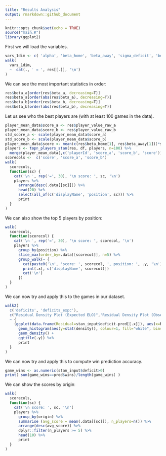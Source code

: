 ```yaml
---
title: "Results Analysis"
output: rmarkdown::github_document
---
```


```r
knitr::opts_chunk$set(echo = TRUE)
source("main.R")
library(ggplot2)
```

First we will load the variables.
```r
vars_1dim <- c( 'alpha', 'beta_home', 'beta_away', 'sigma_deficit', 'beta_intercept')
walk(
  vars_1dim,
  ~  cat(., ' = ', res[[.]], '\n')
)
```

We can see the most important statistics in order:
```r
res$beta_a[order(res$beta_a, decreasing=T)]
res$beta_a[order(abs(res$beta_a), decreasing=T)]
res$beta_b[order(res$beta_b, decreasing=T)]
res$beta_b[order(abs(res$beta_b), decreasing=T)]
```

Let us see who the best players are (with at least 100 games in the data).
```r
player_mean_data$score_a <- res$player_value_raw_a
player_mean_data$score_b <- res$player_value_raw_b
std_score_a <- scale(player_mean_data$score_a)
std_score_b <- scale(player_mean_data$score_b)
player_mean_data$score <- mean(c(res$beta_home[1], res$beta_away[1]))*std_score_a + mean(c(res$beta_home[2], res$beta_away[2]))*std_score_b
players <- topn_players_stan(res, df, players, n=100) %>%
  merge(player_mean_data[,c('playerId', 'score_a', 'score_b', 'score')])
scorecols <-  c('score', 'score_a', 'score_b')
walk(
  scorecols,
  function(sc) {
    cat('\n ', rep('=', 30), '\n score: ', sc, '\n')
    players %>%
      arrange(desc(.data[[sc]])) %>%
      head(20) %>%
      select(all_of(c('displayName', 'position', sc))) %>%
      print
  }
)
```

We can also show the top 5 players by position:
```r
walk(
  scorecols,
  function(scorecol) {
    cat('\n ', rep('=', 30), '\n score: ', scorecol, '\n')
    players %>%
      group_by(position) %>%
      slice_max(order_by=.data[[scorecol]], n=5) %>%
      group_walk(~ {
        cat(paste0('\n', 'score: ', scorecol, ', position: ', .y, '\n'))
        print(.x[, c('displayName', scorecol)])
        cat('\n')
      })
  }
)
```

We can now try and apply this to the games in our dataset.
```r
walk2(
  c('deficits', 'deficits_expc'),
  c("Residual Density Plot (Expected ELO)","Residual Density Plot (Observed ELO)"),
  ~ {
    (ggplot(data.frame(Residual=stan_input$deficit-pred[[.x]]), aes(x=Residual)) +
      geom_histogram(aes(y=stat(density)), colour=1, fill="white", bins=10) +
      geom_density() +
      ggtitle(.y)) %>%
      print
  }
)
```

We can now try and apply this to compute win prediction accuracy.
```r
game_wins <- as.numeric(stan_input$deficit>0)
print( sum(game_wins==pred$wins)/length(game_wins) )
```

We can show the scores by origin:
```r
walk(
  scorecols,
  function(sc) {
    cat('\n score: ', sc, '\n')
    players %>%
      group_by(origin) %>%
      summarise (avg_score = mean(.data[[sc]]), n_players=n()) %>%
      arrange(desc(avg_score)) %>%
      dplyr::filter(n_players >= 5) %>%
      head(10) %>%
      print
  }
)
```
